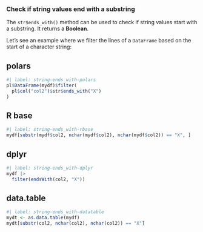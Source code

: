 ### Check if string values end with a substring

The `str$ends_with()` method can be used to check if string values start with a substring. It returns a **Boolean**.

Let's see an example where we filter the lines of a `DataFrame` based on the start of a character string:

::: {.panel-tabset}
## polars

```r
#| label: string-ends_with-polars
pl$DataFrame(mydf)$filter(
  pl$col("col2")$str$ends_with("X")
)
```

## R base

```r
#| label: string-ends_with-rbase
mydf[substr(mydf$col2, nchar(mydf$col2), nchar(mydf$col2)) == "X", ]
```

## dplyr

```r
#| label: string-ends_with-dplyr
mydf |>
  filter(endsWith(col2, "X"))
```

## data.table

```r
#| label: string-ends_with-datatable
mydt <- as.data.table(mydf) 
mydt[substr(col2, nchar(col2), nchar(col2)) == "X"]
```
:::

